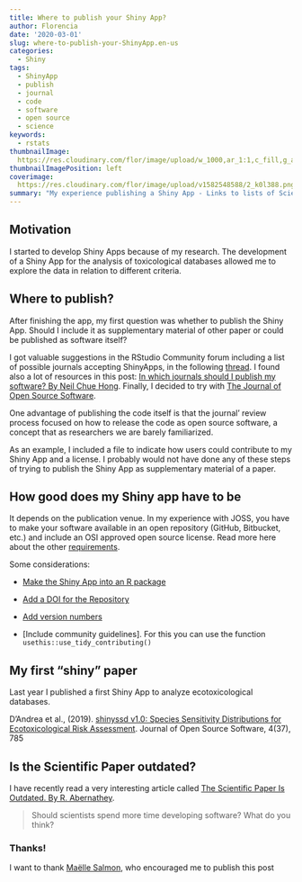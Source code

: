 ```yaml
---
title: Where to publish your Shiny App?
author: Florencia
date: '2020-03-01'
slug: where-to-publish-your-ShinyApp.en-us
categories:
  - Shiny
tags:
  - ShinyApp
  - publish
  - journal
  - code
  - software
  - open source
  - science
keywords:
  - rstats
thumbnailImage: 
  https://res.cloudinary.com/flor/image/upload/w_1000,ar_1:1,c_fill,g_auto,e_art:hokusai/v1582548588/2_k0l388.png
thumbnailImagePosition: left
coverimage:
  https://res.cloudinary.com/flor/image/upload/v1582548588/2_k0l388.png
summary: "My experience publishing a Shiny App - Links to lists of Scientific Journals accepting Shiny Apps"
---
```


## Motivation
I started to develop Shiny Apps because of my research. The development of a Shiny App for the analysis of toxicological databases allowed me to explore the data in relation to different criteria.

## Where to publish?

After finishing the app, my first question was whether to publish the Shiny App. Should I include it as supplementary material of other paper or could be published as software itself?

I got valuable suggestions in the RStudio Community forum including a list of possible journals accepting ShinyApps, in the following [thread](https://community.rstudio.com/t/can-i-publish-a-shiny-app-in-a-scientific-journal-how-where/6306). I found also a lot of resources in this post: [In which journals should I publish my software? By Neil Chue Hong](https://www.software.ac.uk/which-journals-should-i-publish-my-software). Finally, I decided to try with [The Journal of Open Source Software](https://joss.theoj.org/). 

One advantage of publishing the code itself is that the journal' review process focused on how to release the code as open source software, a concept that as researchers we are barely familiarized. 

As an example, I included a file to indicate how users could contribute to my Shiny App and a license. I probably would not have done any of these steps of trying to publish the Shiny App as supplementary material of a paper.

## How good does my Shiny app have to be

It depends on the publication venue. In my experience with JOSS, you have to make your software available in an open repository (GitHub, Bitbucket, etc.) and include an OSI approved open source license. Read more here about the other [requirements](https://joss.readthedocs.io/en/latest/submitting.html#submission-requirements).

Some considerations:

* [Make the Shiny App into an R package](https://support.rstudio.com/hc/en-us/articles/200486488-Developing-Packages-with-RStudio) 

* [Add a DOI for the Repository](https://guides.github.com/activities/citable-code/ )

* [Add version numbers](http://r-pkgs.had.co.nz/release.html)

* [Include community guidelines]. For this you can use the function `usethis::use_tidy_contributing()` 

## My first "shiny" paper

Last year I published a first Shiny App to analyze ecotoxicological databases.

D’Andrea et al., (2019). [shinyssd v1.0: Species Sensitivity Distributions for Ecotoxicological Risk Assessment](https://joss.theoj.org/papers/10.21105/joss.00785). Journal of Open Source Software,
4(37), 785

## Is the Scientific Paper outdated? 

I have recently read a very interesting article called [The Scientific Paper Is Outdated. By R. Abernathey](https://www.chronicle.com/article/The-Scientific-Paper-Is/248045). 

> Should scientists spend more time developing software? What do you think?

### Thanks!
I want to thank [Maëlle Salmon](https://masalmon.eu/), who encouraged me to publish this post